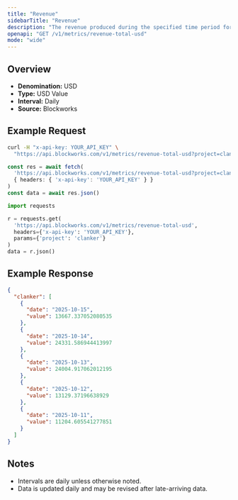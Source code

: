 ```yaml
---
title: "Revenue"
sidebarTitle: "Revenue"
description: "The revenue produced during the specified time period for given project."
openapi: "GET /v1/metrics/revenue-total-usd"
mode: "wide"
---
```


## Overview

- **Denomination:** USD
- **Type:** USD Value
- **Interval:** Daily
- **Source:** Blockworks

## Example Request

<CodeGroup>

```bash cURL
curl -H "x-api-key: YOUR_API_KEY" \
  "https://api.blockworks.com/v1/metrics/revenue-total-usd?project=clanker"
```

```typescript TypeScript
const res = await fetch(
  'https://api.blockworks.com/v1/metrics/revenue-total-usd?project=clanker',
  { headers: { 'x-api-key': 'YOUR_API_KEY' } }
)
const data = await res.json()
```

```python Python
import requests

r = requests.get(
  'https://api.blockworks.com/v1/metrics/revenue-total-usd',
  headers={'x-api-key': 'YOUR_API_KEY'},
  params={'project': 'clanker'}
)
data = r.json()
```

</CodeGroup>

## Example Response

```json
{
  "clanker": [
    {
      "date": "2025-10-15",
      "value": 13667.337052080535
    },
    {
      "date": "2025-10-14",
      "value": 24331.586944413997
    },
    {
      "date": "2025-10-13",
      "value": 24004.917062012195
    },
    {
      "date": "2025-10-12",
      "value": 13129.37196638929
    },
    {
      "date": "2025-10-11",
      "value": 11204.605541277851
    }
  ]
}
```

## Notes
- Intervals are daily unless otherwise noted.
- Data is updated daily and may be revised after late-arriving data.
